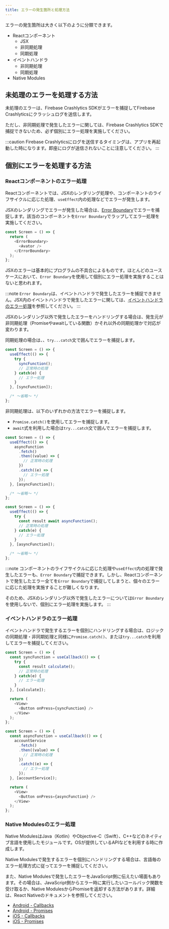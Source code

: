 ```yaml
---
title: エラーの発生箇所と処理方法
---
```


エラーの発生箇所は大きく以下のように分類できます。

- Reactコンポーネント
  - JSX
  - 非同期処理
  - 同期処理
- イベントハンドラ
  - 非同期処理
  - 同期処理
- Native Modules

## 未処理のエラーを処理する方法

未処理のエラーは、Firebase Crashlytics SDKがエラーを捕捉してFirebase Crashlyticsにクラッシュログを送信します。

ただし、非同期処理で発生したエラーに関しては、Firebase Crashlytics SDKで捕捉できないため、必ず個別にエラー処理を実施してください。

:::caution
Firebase Crashlyticsにログを送信するタイミングは、アプリを再起動した時になります。即座にログが送信されないことに注意してください。
:::

## 個別にエラーを処理する方法

### Reactコンポーネントのエラー処理

Reactコンポーネントでは、JSXのレンダリング処理や、コンポーネントのライフサイクルに応じた処理、`useEffect`内の処理などでエラーが発生します。

JSXのレンダリングでエラーが発生した場合は、[Error Boundary](https://ja.reactjs.org/docs/error-boundaries.html)でエラーを捕捉します。該当のコンポーネントを`Error Boundary`でラップしてエラー処理を実施してください。

```typescript jsx title='Error Boundaryの例'
const Screen = () => {
  return (
    <ErrorBoundary>
      <Avator />
    </ErrorBoundary>
  );
};
```

JSXのエラーは基本的にプログラムの不具合によるものです。ほとんどのユースケースにおいて、`Error Boundary`を使用して個別にエラー処理を実施することはないと思われます。

:::note
`Error Boundary`は、イベントハンドラで発生したエラーを捕捉できません。JSX内のイベントハンドラで発生したエラーに関しては、[イベントハンドラのエラー処理](#イベントハンドラのエラー処理)を参照してください。
:::

JSXのレンダリング以外で発生したエラーをハンドリングする場合は、発生元が非同期処理（Promiseやawaitしている関数）かそれ以外の同期処理かで対応が変わります。

同期処理の場合は、、`try...catch`文で囲んでエラーを捕捉します。

```typescript jsx title=try...catchの例
const Screen = () => {
  useEffect(() => {
    try {
      syncFunction();
      // 正常時の処理
    } catch(e) {
      // エラー処理
    }
  }, [syncFunction]);

  /* ～省略～ */
};
```

非同期処理は、以下のいずれかの方法でエラーを捕捉します。

- `Promise.catch()`を使用してエラーを捕捉します。
- `await`式を利用した場合は`try...catch`文で囲んでエラーを捕捉します。

```typescript jsx title=Promise.catch()の例
const Screen = () => {
  useEffect(() => {
    asyncFunction
      .fetch()
      .then((value) => {
        // 正常時の処理
      })
      .catch((e) => {
        // エラー処理
      });
  }, [asyncFunction]);

  /* ～省略～ */
};
```

```typescript jsx title=await式を使用した場合のtry...catchの例
const Screen = () => {
  useEffect(() => {
    try {
      const result await asyncFunction();
      // 正常時の処理
    } catch(e) {
      // エラー処理
    }
  }, [asyncFunction]);

  /* ～省略～ */
};
```

:::note
コンポーネントのライフサイクルに応じた処理や`useEffect`内の処理で発生したエラーも、`Error Boundary`で捕捉できます。しかし、Reactコンポーネントで発生したエラー全てを`Error Boundary`で捕捉してしまうと、個々のエラーに応じた処理を実施することが難しくなります。

そのため、JSXのレンダリング以外で発生したエラーについては`Error Boundary`を使用しないで、個別にエラー処理を実施します。
:::

### イベントハンドラのエラー処理

イベントハンドラで発生するエラーを個別にハンドリングする場合は、ロジックの同期処理・非同期処理と同様に`Promise.catch()`、または`try...catch`を利用してエラーを捕捉してください。

```typescript jsx title=try...catchの例
const Screen = () => {
  const syncFunction = useCallback(() => {
    try {
      const result calculate();
      // 正常時の処理
    } catch(e) {
      // エラー処理
    }
  }, [calculate]);

  return (
    <View>
      <Button onPress={syncFunction} />
    </View>
  );
};
```

```typescript jsx title=Promise.catch()の例
const Screen = () => {
  const asyncFunction = useCallback(() => {
    accountService
      .fetch()
      .then((value) => {
        // 正常時の処理
      })
      .catch((e) => {
        // エラー処理
      });
  }, [accountService]);

  return (
    <View>
      <Button onPress={asyncFunction} />
    </View>
  );
};
```

### Native Modulesのエラー処理

Native ModulesはJava（Kotlin）やObjective-C（Swift）、C++などのネイティブ言語を使用したモジュールです。OSが提供しているAPIなどを利用する時に作成します。

Native Modulesで発生するエラーを個別にハンドリングする場合は、言語毎のエラー処理方式に従ってエラーを捕捉してください。

また、Native Modulesで発生したエラーをJavaScript側に伝えたい場面もあります。その場合は、JavaScript側からエラー時に実行したいコールバック関数を受け取るか、Native ModulesからPromiseを返却する方法があります。詳細は、React Nativeのドキュメントを参照してください。

- [Android - Callbacks](https://reactnative.dev/docs/native-modules-android#callbacks)
- [Android - Promises](https://reactnative.dev/docs/native-modules-android#promises)
- [iOS - Callbacks](https://reactnative.dev/docs/native-modules-ios#callbacks)
- [iOS - Promises](https://reactnative.dev/docs/native-modules-ios#promises)
